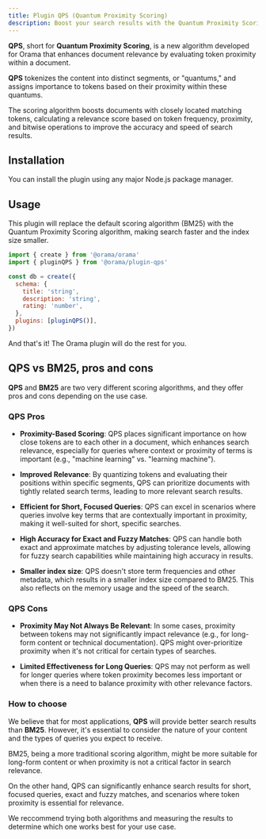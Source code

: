 ```yaml
---
title: Plugin QPS (Quantum Proximity Scoring)
description: Boost your search results with the Quantum Proximity Scoring algorithm.
---
```


**QPS**, short for **Quantum Proximity Scoring**, is a new algorithm developed for Orama that enhances document relevance by evaluating token proximity within a document.

**QPS** tokenizes the content into distinct segments, or "quantums," and assigns importance to tokens based on their proximity within these quantums.

The scoring algorithm boosts documents with closely located matching tokens, calculating a relevance score based on token frequency, proximity, and bitwise operations to improve the accuracy and speed of search results.

## Installation

You can install the plugin using any major Node.js package manager.

<Install pkg="@orama/plugin-qps" />

## Usage

This plugin will replace the default scoring algorithm (BM25) with the Quantum Proximity Scoring algorithm, making search faster and the index size smaller.

```js
import { create } from '@orama/orama'
import { pluginQPS } from '@orama/plugin-qps'

const db = create({
  schema: {
    title: 'string',
    description: 'string',
    rating: 'number',
  },
  plugins: [pluginQPS()],
})
```

And that's it! The Orama plugin will do the rest for you.

## QPS vs BM25, pros and cons

**QPS** and **BM25** are two very different scoring algorithms, and they offer pros and cons depending on the use case.

### QPS Pros

- **Proximity-Based Scoring**: QPS places significant importance on how close tokens are to each other in a document, which enhances search relevance, especially for queries where context or proximity of terms is important (e.g., "machine learning" vs. "learning machine").

- **Improved Relevance**: By quantizing tokens and evaluating their positions within specific segments, QPS can prioritize documents with tightly related search terms, leading to more relevant search results.

- **Efficient for Short, Focused Queries**: QPS can excel in scenarios where queries involve key terms that are contextually important in proximity, making it well-suited for short, specific searches.

- **High Accuracy for Exact and Fuzzy Matches**: QPS can handle both exact and approximate matches by adjusting tolerance levels, allowing for fuzzy search capabilities while maintaining high accuracy in results.

- **Smaller index size**: QPS doesn't store term frequencies and other metadata, which results in a smaller index size compared to BM25. This also reflects on the memory usage and the speed of the search.

### QPS Cons

- **Proximity May Not Always Be Relevant**: In some cases, proximity between tokens may not significantly impact relevance (e.g., for long-form content or technical documentation). QPS might over-prioritize proximity when it's not critical for certain types of searches.

- **Limited Effectiveness for Long Queries**: QPS may not perform as well for longer queries where token proximity becomes less important or when there is a need to balance proximity with other relevance factors.

### How to choose

We believe that for most applications, **QPS** will provide better search results than **BM25**. However, it's essential to consider the nature of your content and the types of queries you expect to receive.

BM25, being a more traditional scoring algorithm, might be more suitable for long-form content or when proximity is not a critical factor in search relevance.

On the other hand, QPS can significantly enhance search results for short, focused queries, exact and fuzzy matches, and scenarios where token proximity is essential for relevance.

We reccommend trying both algorithms and measuring the results to determine which one works best for your use case.